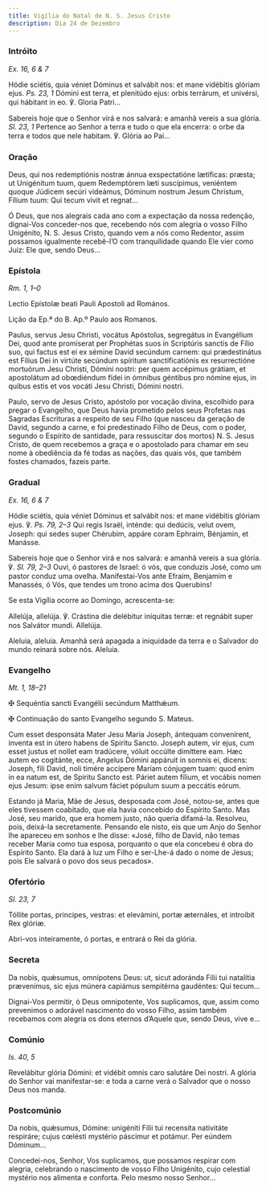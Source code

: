 ```yaml
---
title: Vigília do Natal de N. S. Jesus Cristo
description: Dia 24 de Dezembro
---
```


### Intróito

<em>Ex. 16, 6 & 7</em>

<div class="side-by-side not-content">

Hódie sciétis, quia véniet Dóminus et salvábit nos: et mane vidébitis glóriam ejus. <em>Ps. 23, 1</em> Dómini est terra, et plenitúdo ejus: orbis terrárum, et univérsi, qui hábitant in eo. ℣. Gloria Patri...

Sabereis hoje que o Senhor virá e nos salvará: e amanhã vereis a sua glória. <em>Sl. 23, 1</em> Pertence ao Senhor a terra e tudo o que ela encerra: o orbe da terra e todos que nele habitam. ℣. Glória ao Pai...

</div>

### Oração

<div class="side-by-side not-content">

Deus, qui nos redemptiónis nostræ ánnua exspectatióne lætíficas: præsta; ut Unigénitum tuum, quem Redemptórem læti suscípimus, veniéntem quoque Júdicem secúri videámus, Dóminum nostrum Jesum Christum, Fílium tuum: Qui tecum vivit et regnat...

Ó Deus, que nos alegrais cada ano com a expectação da nossa redenção, dignai-Vos conceder-nos que, recebendo nós com alegria o vosso Filho Unigénito, N. S. Jesus Cristo, quando vem a nós como Redentor, assim possamos igualmente recebê-l’O com tranquilidade quando Ele vier como Juiz: Ele que, sendo Deus...

</div>

### Epístola

<em>Rm. 1, 1–0</em>

<div class="side-by-side not-content">

Lectio Epístolæ beati Pauli Apostoli ad Romános.

Lição da Ep.ª do B. Ap.º Paulo aos Romanos.

Paulus, servus Jesu Christi, vocátus Apóstolus, segregátus in Evangélium Dei, quod ante promíserat per Prophétas suos in Scriptúris sanctis de Fílio suo, qui factus est ei ex sémine David secúndum carnem: qui prædestinátus est Fílius Dei in virtúte secúndum spíritum sanctificatiónis ex resurrectióne mortuórum Jesu Christi, Dómini nostri: per quem accépimus grátiam, et apostolátum ad obœdiéndum fídei in ómnibus géntibus pro nómine ejus, in quibus estis et vos vocáti Jesu Christi, Dómini nostri.

Paulo, servo de Jesus Cristo, apóstolo por vocação divina, escolhido para pregar o Evangelho, que Deus havia prometido pelos seus Profetas nas Sagradas Escrituras a respeito de seu Filho (que nasceu da geração de David, segundo a carne, e foi predestinado Filho de Deus, com o poder, segundo o Espírito de santidade, para ressuscitar dos mortos) N. S. Jesus Cristo, de quem recebemos a graça e o apostolado para chamar em seu nome à obediência da fé todas as nações, das quais vós, que também fostes chamados, fazeis parte.

</div>

### Gradual

<em>Ex. 16, 6 & 7</em>

<div class="side-by-side not-content">

Hódie sciétis, quia véniet Dóminus et salvábit nos: et mane vidébitis glóriam ejus. ℣. <em>Ps. 79, 2–3</em> Qui regis Israël, inténde: qui dedúcis, velut ovem, Joseph: qui sedes super Chérubim, appáre coram Ephraim, Bénjamin, et Manásse.

Sabereis hoje que o Senhor virá e nos salvará: e amanhã vereis a sua glória. ℣. <em>Sl. 79, 2–3</em> Ouvi, ó pastores de Israel: ó vós, que conduzis José, como um pastor conduz uma ovelha. Manifestai-Vos ante Efraim, Benjamim e Manassés, ó Vós, que tendes um trono acima dos Querubins!

</div>

<aside>Se esta Vigília ocorre ao Domingo, acrescenta-se:</aside>

<div class="side-by-side not-content">

Allelúja, allelúja. ℣. Crástina die delébitur iníquitas terræ: et regnábit super nos Salvátor mundi. Allelúja.

Aleluia, aleluia. Amanhã será apagada a iniquidade da terra e o Salvador do mundo reinará sobre nós. Aleluia.

</div>

### Evangelho

<em>Mt. 1, 18–21</em>

<div class="side-by-side not-content">

<span class="cross text-red-500">✠</span> Sequéntia sancti Evangélii secúndum Matthǽum.

<span class="cross text-red-500">✠</span> Continuação do santo Evangelho segundo S. Mateus.

Cum esset desponsáta Mater Jesu Maria Joseph, ántequam convenírent, inventa est in útero habens de Spiritu Sancto. Joseph autem, vir ejus, cum esset justus et nollet eam tradúcere, vóluit occúlte dimíttere eam. Hæc autem eo cogitánte, ecce, Angelus Dómini appáruit in somnis ei, dicens: Joseph, fili David, noli timére accípere Maríam cónjugem tuam: quod enim in ea natum est, de Spíritu Sancto est. Páriet autem fílium, et vocábis nomen ejus Jesum: ipse enim salvum fáciet pópulum suum a peccátis eórum.

Estando já Maria, Mãe de Jesus, desposada com José, notou-se, antes que eles tivessem coabitado, que ela havia concebido do Espírito Santo. Mas José, seu marido, que era homem justo, não queria difamá-la. Resolveu, pois, deixá-la secretamente. Pensando ele nisto, eis que um Anjo do Senhor lhe apareceu em sonhos e lhe disse: «José, filho de David, não temas receber Maria como tua esposa, porquanto o que ela concebeu é obra do Espírito Santo. Ela dará à luz um Filho e ser-Lhe-á dado o nome de Jesus; pois Ele salvará o povo dos seus pecados».

</div>

### Ofertório

<em>Sl. 23, 7</em>

<div class="side-by-side not-content">

Tóllite portas, principes, vestras: et elevámini, portæ æternáles, et introíbit Rex glóriæ.

Abri-vos inteiramente, ó portas, e entrará o Rei da glória.

</div>

### Secreta

<div class="side-by-side not-content">

Da nobis, quǽsumus, omnípotens Deus: ut, sicut adoránda Fílii tui natalítia prævenímus, sic ejus múnera capiámus sempitérna gaudéntes: Qui tecum...

Dignai-Vos permitir, ó Deus omnipotente, Vos suplicamos, que, assim como prevenimos o adorável nascimento do vosso Filho, assim também recebamos com alegria os dons eternos d’Aquele que, sendo Deus, vive e...

</div>

### Comúnio

<em>Is. 40, 5</em>

<div class="side-by-side not-content">

Revelábitur glória Dómini: et vidébit omnis caro salutáre Dei nostri. A glória do Senhor vai manifestar-se: e toda a carne verá o Salvador que o nosso Deus nos manda.

</div>

### Postcomúnio

<div class="side-by-side not-content">

Da nobis, quǽsumus, Dómine: unigéniti Fílii tui recensíta nativitáte respiráre; cujus cœlésti mystério páscimur et potámur. Per eúndem Dóminum...

Concedei-nos, Senhor, Vos suplicamos, que possamos respirar com alegria, celebrando o nascimento de vosso Filho Unigénito, cujo celestial mystério nos alimenta e conforta. Pelo mesmo nosso Senhor...

</div>
